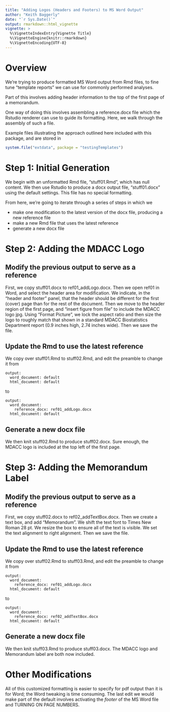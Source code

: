 ```yaml
---
title: "Adding Logos (Headers and Footers) to MS Word Output"
author: "Keith Baggerly"
date: "`r Sys.Date()`"
output: rmarkdown::html_vignette
vignette: >
  %\VignetteIndexEntry{Vignette Title}
  %\VignetteEngine{knitr::rmarkdown}
  %\VignetteEncoding{UTF-8}
---
```


# Overview

We're trying to produce formatted MS Word output from Rmd files, to fine tune "template reports" we can use for commonly performed analyses. 

Part of this involves adding header information to the top of the first page of a memorandum. 

One way of doing this involves assembling a reference.docx file which the Rstudio renderer can use to guide its formatting. Here, we walk through the assembly of such a file. 

Example files illustrating the approach outlined here included with this package, and are stored in 
```r

system.file("extdata", package = "testingTemplates")

```

# Step 1: Initial Generation

We begin with an unformatted Rmd file, "stuff01.Rmd", which has null content. We then use Rstudio to produce a docx output file, "stuff01.docx" using the default settings. This file has no special formatting. 

From here, we're going to iterate through a series of steps in which we

* make one modification to the latest version of the docx file, producing a new reference file
* make a new Rmd file that uses the latest reference
* generate a new docx file

# Step 2: Adding the MDACC Logo

## Modify the previous output to serve as a reference

First, we copy stuff01.docx to ref01_addLogo.docx. Then we open ref01 in Word, and select the header area for modification. We indicate, in the "header and footer" panel, that the header should be different for the first (cover) page than for the rest of the document. Then we move to the header region of the first page, and "insert figure from file" to include the MDACC logo jpg. Using "Format Picture", we lock the aspect ratio and then size the logo to roughly match that shown in a standard MDACC Biostatistics Department report (0.9 inches high, 2.74 inches wide). Then we save the file. 

## Update the Rmd to use the latest reference

We copy over stuff01.Rmd to stuff02.Rmd, and edit the preamble to change it from

```
output:
  word_document: default
  html_document: default
```

to

```
output:
  word_document:
    reference_docx: ref01_addLogo.docx
  html_document: default
```

## Generate a new docx file

We then knit stuff02.Rmd to produce stuff02.docx. Sure enough, the MDACC logo is included at the top left of the first page. 

# Step 3: Adding the Memorandum Label

## Modify the previous output to serve as a reference

First, we copy stuff02.docx to ref02_addTextBox.docx. Then we create a text box, and add "Memorandum". We shift the text font to Times New Roman 28 pt. We resize the box to ensure all of the text is visible. We set the text alignment to right alignment. Then we save the file. 

## Update the Rmd to use the latest reference

We copy over stuff02.Rmd to stuff03.Rmd, and edit the preamble to change it from

```
output:
  word_document:
    reference_docx: ref01_addLogo.docx
  html_document: default
```

to

```
output:
  word_document:
    reference_docx: ref02_addTextBox.docx
  html_document: default
```

## Generate a new docx file

We then knit stuff03.Rmd to produce stuff03.docx. The MDACC logo and Memorandum label are both now included. 

# Other Modifications

All of this customized formatting is easier to specify for pdf output than it is for Word; the Word tweaking is time consuming. The last edit we would make part of the default involves activating the _footer_ of the MS Word file and TURNING ON PAGE NUMBERS.


